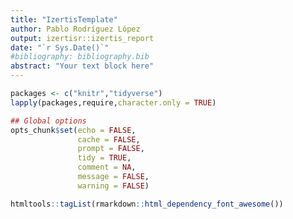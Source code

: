 ```yaml
---
title: "IzertisTemplate"
author: Pablo Rodríguez López
output: izertisr::izertis_report
date: "`r Sys.Date()`"
#bibliography: bibliography.bib
abstract: "Your text block here"
---
```


```r
packages <- c("knitr","tidyverse")
lapply(packages,require,character.only = TRUE)
```

```r
## Global options
opts_chunk$set(echo = FALSE,
               cache = FALSE,
               prompt = FALSE,
               tidy = TRUE,
               comment = NA,
               message = FALSE,
               warning = FALSE)
```


```r
htmltools::tagList(rmarkdown::html_dependency_font_awesome())
```



